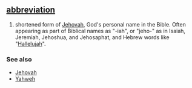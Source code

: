 == [[abbreviation]] ==
#shortened form of [[Jehovah]], God's personal name in the Bible. Often appearing as part of Biblical names as "-iah", or "jeho-" as in Isaiah, Jeremiah, Jehoshua, and Jehosaphat, and Hebrew words like "[[Hallelujah]]".

=== See also ===
*[[Jehovah]]
*[[Yahweh]]